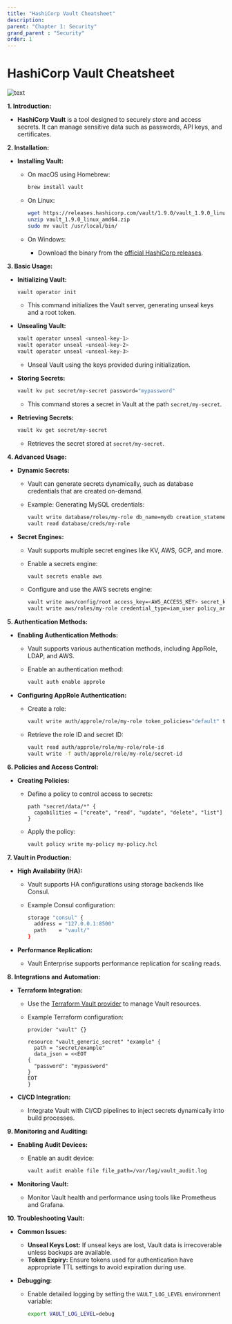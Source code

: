 ```yaml
---
title: "HashiCorp Vault Cheatsheet"
description:
parent: "Chapter 1: Security"
grand_parent : "Security"
order: 1
---
```


# HashiCorp Vault Cheatsheet

![text](https://imgur.com/322q6Pi.png)

**1. Introduction:**

- **HashiCorp Vault** is a tool designed to securely store and access secrets. It can manage sensitive data such as passwords, API keys, and certificates.

**2. Installation:**

- **Installing Vault:**
  - On macOS using Homebrew:

    ```bash
    brew install vault
    ```

  - On Linux:

    ```bash
    wget https://releases.hashicorp.com/vault/1.9.0/vault_1.9.0_linux_amd64.zip
    unzip vault_1.9.0_linux_amd64.zip
    sudo mv vault /usr/local/bin/
    ```

  - On Windows:
    - Download the binary from the [official HashiCorp releases](https://www.vaultproject.io/downloads).

**3. Basic Usage:**

- **Initializing Vault:**

  ```bash
  vault operator init
  ```

  - This command initializes the Vault server, generating unseal keys and a root token.

- **Unsealing Vault:**

  ```bash
  vault operator unseal <unseal-key-1>
  vault operator unseal <unseal-key-2>
  vault operator unseal <unseal-key-3>
  ```

  - Unseal Vault using the keys provided during initialization.

- **Storing Secrets:**

  ```bash
  vault kv put secret/my-secret password="mypassword"
  ```

  - This command stores a secret in Vault at the path `secret/my-secret`.

- **Retrieving Secrets:**

  ```bash
  vault kv get secret/my-secret
  ```

  - Retrieves the secret stored at `secret/my-secret`.

**4. Advanced Usage:**

- **Dynamic Secrets:**
  - Vault can generate secrets dynamically, such as database credentials that are created on-demand.
  - Example: Generating MySQL credentials:

    ```bash
    vault write database/roles/my-role db_name=mydb creation_statements="CREATE USER '{{name}}'@'%' IDENTIFIED BY '{{password}}';" default_ttl="1h" max_ttl="24h"
    vault read database/creds/my-role
    ```

- **Secret Engines:**
  - Vault supports multiple secret engines like KV, AWS, GCP, and more.
  - Enable a secrets engine:

    ```bash
    vault secrets enable aws
    ```

  - Configure and use the AWS secrets engine:

    ```bash
    vault write aws/config/root access_key=<AWS_ACCESS_KEY> secret_key=<AWS_SECRET_KEY>
    vault write aws/roles/my-role credential_type=iam_user policy_arns=arn:aws:iam::aws:policy/ReadOnlyAccess
    ```

**5. Authentication Methods:**

- **Enabling Authentication Methods:**
  - Vault supports various authentication methods, including AppRole, LDAP, and AWS.
  - Enable an authentication method:

    ```bash
    vault auth enable approle
    ```

- **Configuring AppRole Authentication:**
  - Create a role:

    ```bash
    vault write auth/approle/role/my-role token_policies="default" token_ttl=1h token_max_ttl=4h
    ```

  - Retrieve the role ID and secret ID:

    ```bash
    vault read auth/approle/role/my-role/role-id
    vault write -f auth/approle/role/my-role/secret-id
    ```

**6. Policies and Access Control:**

- **Creating Policies:**
  - Define a policy to control access to secrets:

    ```hcl
    path "secret/data/*" {
      capabilities = ["create", "read", "update", "delete", "list"]
    }
    ```

  - Apply the policy:

    ```bash
    vault policy write my-policy my-policy.hcl
    ```

**7. Vault in Production:**

- **High Availability (HA):**
  - Vault supports HA configurations using storage backends like Consul.
  - Example Consul configuration:

    ```bash
    storage "consul" {
      address = "127.0.0.1:8500"
      path    = "vault/"
    }
    ```

- **Performance Replication:**
  - Vault Enterprise supports performance replication for scaling reads.

**8. Integrations and Automation:**

- **Terraform Integration:**
  - Use the [Terraform Vault provider](https://registry.terraform.io/providers/hashicorp/vault/latest/docs) to manage Vault resources.
  - Example Terraform configuration:

    ```hcl
    provider "vault" {}

    resource "vault_generic_secret" "example" {
      path = "secret/example"
      data_json = <<EOT
    {
      "password": "mypassword"
    }
    EOT
    }
    ```

- **CI/CD Integration:**
  - Integrate Vault with CI/CD pipelines to inject secrets dynamically into build processes.

**9. Monitoring and Auditing:**

- **Enabling Audit Devices:**
  - Enable an audit device:

    ```bash
    vault audit enable file file_path=/var/log/vault_audit.log
    ```

- **Monitoring Vault:**
  - Monitor Vault health and performance using tools like Prometheus and Grafana.

**10. Troubleshooting Vault:**

- **Common Issues:**
  - **Unseal Keys Lost:** If unseal keys are lost, Vault data is irrecoverable unless backups are available.
  - **Token Expiry:** Ensure tokens used for authentication have appropriate TTL settings to avoid expiration during use.

- **Debugging:**
  - Enable detailed logging by setting the `VAULT_LOG_LEVEL` environment variable:

    ```bash
    export VAULT_LOG_LEVEL=debug
    ```